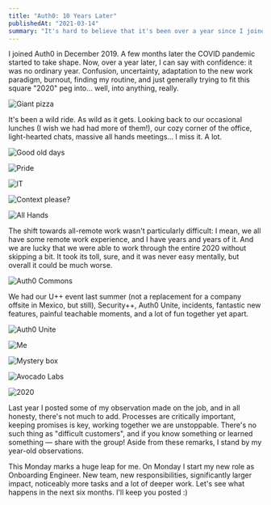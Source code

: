 ```yaml
---
title: "Auth0: 10 Years Later"
publishedAt: "2021-03-14"
summary: "It's hard to believe that it's been over a year since I joined Auth0. It's time to do some reflection. Shall we?"
---
```


I joined Auth0 in December 2019. A few months later the COVID pandemic started to take shape. Now, over a year later, I can say with confidence: it was no ordinary year. Confusion, uncertainty, adaptation to the new work paradigm, burnout, finding my routine, and just generally trying to fit this square "2020" peg into... well, into anything, really. 

![Giant pizza](https://cdn.sanity.io/images/n3o7a5dl/production/3e5c23c7013f209da5c0824ca1e5791e730ecc67-4032x3024.jpg)

It's been a wild ride. As wild as it gets. Looking back to our occasional lunches (I wish we had had more of them!), our cozy corner of the office, light-hearted chats, massive all hands meetings... I miss it. A lot. 

![Good old days](https://cdn.sanity.io/images/n3o7a5dl/production/1f563170f9afa312129edde009224fc31af9700d-4032x3024.jpg)

![Pride](https://cdn.sanity.io/images/n3o7a5dl/production/b74f04a4baa56f64460f233f9e4874b0b7e9c3a5-1024x593.png)

![IT](https://cdn.sanity.io/images/n3o7a5dl/production/6289fc3795489d358424fea4c9c1b2195ca68c51-4032x3024.jpg)

![Context please?](https://cdn.sanity.io/images/n3o7a5dl/production/3b132ce294b221065139b22b51aa9e41940111cc-1125x306.jpg)

![All Hands](https://cdn.sanity.io/images/n3o7a5dl/production/2c5d3eb3dc0168c99f24182768c15a73e9b9fc4f-10814x3688.jpg)

The shift towards all-remote work wasn't particularly difficult: I mean, we all have some remote work experience, and I have years and years of it. And we are lucky that we were able to work through the entire 2020 without skipping a bit. It took its toll, sure, and it was never easy mentally, but overall it could be much worse. 

![Auth0 Commons](https://cdn.sanity.io/images/n3o7a5dl/production/7bd1735faa7c1df1cfab9c6564cd5ac3981a9732-4032x2268.jpg)

We had our U++ event last summer (not a replacement for a company offsite in Mexico, but still), Security++, Auth0 Unite, incidents, fantastic new features, painful teachable moments, and a lot of fun together yet apart.

![Auth0 Unite](https://cdn.sanity.io/images/n3o7a5dl/production/4289e7970b6e3b991c6fdf0b759bcb9707cbde53-4032x3024.jpg)

![Me](https://cdn.sanity.io/images/n3o7a5dl/production/d5700edad24f33195be13a0513eef3db4610f0c8-2320x3088.jpg)

![Mystery box](https://cdn.sanity.io/images/n3o7a5dl/production/8bb89f25128f14e891eab9129c5cd7327f94adc9-4032x3024.jpg)

![Avocado Labs](https://cdn.sanity.io/images/n3o7a5dl/production/4d92718e653486ec7bb69560c5d5a77e7319f5c2-4032x3024.jpg)

![2020](https://cdn.sanity.io/images/n3o7a5dl/production/47c89c36ca1fdb51287beb42de868e1c3f6fded1-2208x1188.jpg)

Last year I posted some of my observation made on the job, and in all honesty, there's not much to add. Processes are critically important, keeping promises is key, working together we are unstoppable. There's no such thing as "difficult customers", and if you know something or learned something — share with the group! Aside from these remarks, I stand by my year-old observations.

This Monday marks a huge leap for me. On Monday I start my new role as Onboarding Engineer. New team, new responsibilities, significantly larger impact, noticeably more tasks and a lot of deeper work. Let's see what happens in the next six months. I'll keep you posted :)

